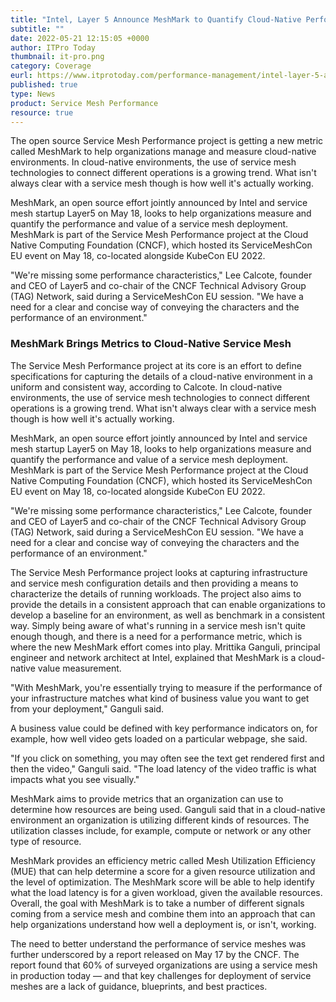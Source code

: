 ```yaml
---
title: "Intel, Layer 5 Announce MeshMark to Quantify Cloud-Native Performance"
subtitle: ""
date: 2022-05-21 12:15:05 +0000
author: ITPro Today
thumbnail: it-pro.png
category: Coverage
eurl: https://www.itprotoday.com/performance-management/intel-layer-5-announce-meshmark-quantify-cloud-native-performance
published: true
type: News
product: Service Mesh Performance
resource: true
---
```



<NewsWrapper>

<div className="test">

The open source Service Mesh Performance project is getting a new metric called MeshMark to help organizations manage and measure cloud-native environments. In cloud-native environments, the use of service mesh technologies to connect different operations is a growing trend. What isn't always clear with a service mesh though is how well it's actually working.

MeshMark, an open source effort jointly announced by Intel and service mesh startup Layer5 on May 18, looks to help organizations measure and quantify the performance and value of a service mesh deployment. MeshMark is part of the Service Mesh Performance project at the Cloud Native Computing Foundation (CNCF), which hosted its ServiceMeshCon EU event on May 18, co-located alongside KubeCon EU 2022.

"We're missing some performance characteristics," Lee Calcote, founder and CEO of Layer5 and co-chair of the CNCF Technical Advisory Group (TAG) Network, said during a ServiceMeshCon EU session. "We have a need for a clear and concise way of conveying the characters and the performance of an environment."

<h3>MeshMark Brings Metrics to Cloud-Native Service Mesh</h3>

The Service Mesh Performance project at its core is an effort to define specifications for capturing the details of a cloud-native environment in a uniform and consistent way, according to Calcote. In cloud-native environments, the use of service mesh technologies to connect different operations is a growing trend. What isn't always clear with a service mesh though is how well it's actually working.

MeshMark, an open source effort jointly announced by Intel and service mesh startup Layer5 on May 18, looks to help organizations measure and quantify the performance and value of a service mesh deployment. MeshMark is part of the Service Mesh Performance project at the Cloud Native Computing Foundation (CNCF), which hosted its ServiceMeshCon EU event on May 18, co-located alongside KubeCon EU 2022.

"We're missing some performance characteristics," Lee Calcote, founder and CEO of Layer5 and co-chair of the CNCF Technical Advisory Group (TAG) Network, said during a ServiceMeshCon EU session. "We have a need for a clear and concise way of conveying the characters and the performance of an environment."

The Service Mesh Performance project looks at capturing infrastructure and service mesh configuration details and then providing a means to characterize the details of running workloads. The project also aims to provide the details in a consistent approach that can enable organizations to develop a baseline for an environment, as well as benchmark in a consistent way. Simply being aware of what's running in a service mesh isn't quite enough though, and there is a need for a performance metric, which is where the new MeshMark effort comes into play. Mrittika Ganguli, principal engineer and network architect at Intel, explained that MeshMark is a cloud-native value measurement.

"With MeshMark, you're essentially trying to measure if the performance of your infrastructure matches what kind of business value you want to get from your deployment," Ganguli said.

A business value could be defined with key performance indicators on, for example, how well video gets loaded on a particular webpage, she said.

"If you click on something, you may often see the text get rendered first and then the video," Ganguli said. "The load latency of the video traffic is what impacts what you see visually."

MeshMark aims to provide metrics that an organization can use to determine how resources are being used. Ganguli said that in a cloud-native environment an organization is utilizing different kinds of resources. The utilization classes include, for example, compute or network or any other type of resource.

MeshMark provides an efficiency metric called Mesh Utilization Efficiency (MUE) that can help determine a score for a given resource utilization and the level of optimization. The MeshMark score will be able to help identify what the load latency is for a given workload, given the available resources. Overall, the goal with MeshMark is to take a number of different signals coming from a service mesh and combine them into an approach that can help organizations understand how well a deployment is, or isn't, working.

The need to better understand the performance of service meshes was further underscored by a report released on May 17 by the CNCF. The report found that 60% of surveyed organizations are using a service mesh in production today — and that key challenges for deployment of service meshes are a lack of guidance, blueprints, and best practices.

</div>

</NewsWrapper>